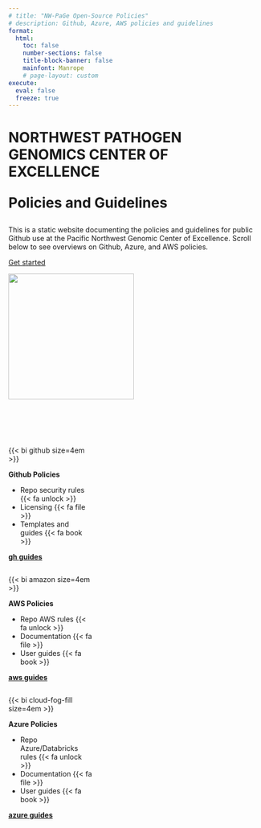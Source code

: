 ```yaml
---
# title: "NW-PaGe Open-Source Policies"
# description: Github, Azure, AWS policies and guidelines
format: 
  html: 
    toc: false
    number-sections: false
    title-block-banner: false
    mainfont: Manrope
    # page-layout: custom
execute: 
  eval: false
  freeze: true
---
```


::: container
::: content
<h1 class="css-qp8v3">

::: css-nzw60t
NORTHWEST PATHOGEN GENOMICS CENTER OF EXCELLENCE
:::

Policies and Guidelines

</h1>

This is a static website documenting the policies and guidelines for public Github use at the Pacific Northwest Genomic Center of Excellence. Scroll below to see overviews on Github, Azure, and AWS policies.

<a href="#collapseQuickstart" class="button">Get started</a>

<!-- {{< bi github size=2em href="https://github.com/NW-PaGe/standards" >}} -->
:::

::: image
![](images/nwpage_tree_logo.png){width="250"}
:::
:::

<br> <br> <br>

:::: {.splash-page}


::: {#collapseQuickstart .column-page}
::: {.column width="33%"}
{{< bi github size=4em >}}

**Github Policies**

-   Repo security rules {{< fa unlock >}}
-   Licensing {{< fa file >}}
-   Templates and guides {{< fa book >}}

<a href="gh/index.qmd" class="button">**gh guides**</a>
:::

::: {.column width="33%"}
{{< bi amazon size=4em >}}

**AWS Policies**

-   Repo AWS rules {{< fa unlock >}}
-   Documentation {{< fa file >}}
-   User guides {{< fa book >}}


<a href="aws/aws_index.qmd" class="button">**aws guides**</a>
:::

::: {.column width="33%"}
{{< bi cloud-fog-fill size=4em >}}

**Azure Policies**

-   Repo Azure/Databricks rules {{< fa unlock >}}
-   Documentation {{< fa file >}}
-   User guides {{< fa book >}}

<a href="azure/azure_index.qmd" class="button">**azure guides**</a>
:::
:::

::::

````{=html}
<!--
## Quickstart

This is a static website documenting the proposed policies and standards for public Github use at the Pacific Northwest Genomic Center of Excellence. There are documents on

1.  Security and how to protect credential and private process leaks {{< fa unlock >}}
2.  Licensing to protect against re-sale or theft of code {{< fa file >}}
3.  Our Github rules, policies, and templates {{< fa book >}}
4.  Github user guides {{< fa file >}}

If there are any questions please reach out to


::: {.column-screen-inset-shaded layout-nrow="1"}
{{< fa unlock >}} **Personal or network credentials, tokens, server names and more are prohibited from being published to our public repos.** Protect security and credentials with good coding practices. Using local environment files along with `.gitignore` can prevent credentials from being accidentally pushed into your repo. Other guardrails like **pre-commit hooks** can be used to further prevent accidental credential leaks. [**See more details on our security policies here**](std/security.qmd)

```yaml
# local yaml file that will NOT be pushed to the repo
# add this file to the .gitignore to prevent leaks
my_credentials:
  username: super_secret_user_name
  password: 12345terriblepassword
  
  
  
  
```

```r
# this script is in the repo, but credentials are hidden
library(yaml)

# read in the local credentials yaml file
creds <- yaml::read_yaml("path/to/local_credentials.yml")

# pull in the credentials
username <- creds$my_credentials$username
password <- creds$my_credentials$password
```
:::

::: {.column-screen-inset-shaded layout-nrow="1"}
{{< fa file >}} Each repo in the organization should have a license. Licenses can help prevent your work from being stolen and/or used inappropriately. [Licensing details here](std/lic.qmd)

{{< fa book >}} This organization requires each repo to have [certain documents](std/templates.qmd), such as a CODE_OF_CONDUCT. The organization uses a special repo called **.github** to ensure all repos adhere to the policies and have the right documents.

{{< fa file >}} If you're looking to build a repository, [check out the Github user guide tabs](tools/how_to.qmd) for best practices on reproducibility, documentation in the repo, and more.
:::
-->
````